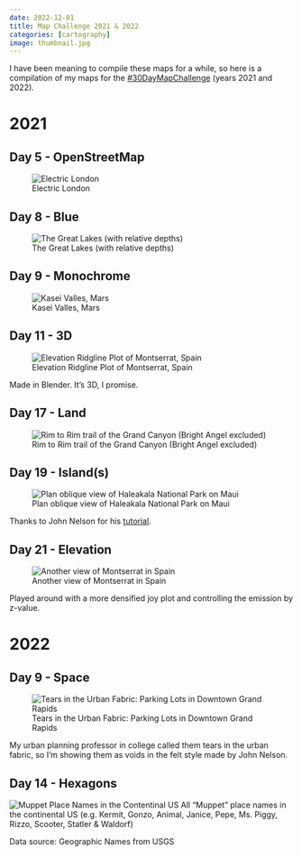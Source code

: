 ```yaml
---
date: 2022-12-01
title: Map Challenge 2021 & 2022
categories: [cartography]
image: thumbnail.jpg
---
```


I have been meaning to compile these maps for a while, so here is a compilation of my maps for the [#30DayMapChallenge](https://github.com/tjukanovt/30DayMapChallenge) (years 2021 and 2022).

# 2021

## Day 5 - OpenStreetMap

![Electric London](day5-2021.jpg)

## Day 8 - Blue

![The Great Lakes (with relative depths)](day8-2021.jpg)

## Day 9 - Monochrome

![Kasei Valles, Mars](day9-2021.jpg)

## Day 11 - 3D

![Elevation Ridgline Plot of Montserrat, Spain](day11-2021.jpg)

Made in Blender. It's 3D, I promise.

## Day 17 - Land

![Rim to Rim trail of the Grand Canyon (Bright Angel excluded)](day17-2021.jpg)

## Day 19 - Island(s)

![Plan oblique view of Haleakala National Park on Maui](day19-2021.jpg)

Thanks to John Nelson for his [tutorial](https://youtu.be/J0PWED9Orr4).

## Day 21 - Elevation

![Another view of Montserrat in Spain](day21-elevation.jpg)

Played around with a more densified joy plot and controlling the emission by z-value.

# 2022

## Day 9 - Space

![Tears in the Urban Fabric: Parking Lots in Downtown Grand Rapids](day9-2022.jpg)

My urban planning professor in college called them tears in the urban fabric, so I'm showing them as voids in the felt style made by John Nelson.

## Day 14 - Hexagons

![Muppet Place Names in the Contentinal US](day14-2022.jpg)
All "Muppet" place names in the continental US (e.g. Kermit, Gonzo, Animal, Janice, Pepe, Ms. Piggy, Rizzo, Scooter, Statler & Waldorf)  

Data source: Geographic Names from USGS
